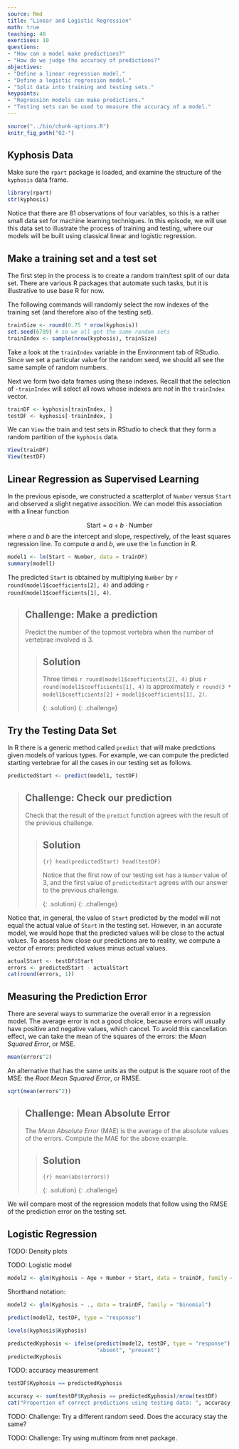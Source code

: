 ```yaml
---
source: Rmd
title: "Linear and Logistic Regression"
math: true
teaching: 40
exercises: 10
questions:
- "How can a model make predictions?"
- "How do we judge the accuracy of predictions?"
objectives:
- "Define a linear regression model."
- "Define a logistic regression model."
- "Split data into training and testing sets."
keypoints:
- "Regression models can make predictions."
- "Testing sets can be used to measure the accuracy of a model."
---
```


```r
source("../bin/chunk-options.R")
knitr_fig_path("02-")
```

## Kyphosis Data

Make sure the `rpart` package is loaded, and examine the structure of the `kyphosis` data frame.

```r
library(rpart)
str(kyphosis)
```

Notice that there are 81 observations of four variables, so this is a rather small data set for machine learning techniques. In this episode, we will use this data set to illustrate the process of training and testing, where our models will be built using classical linear and logistic regression. 

## Make a training set and a test set

The first step in the process is to create a random train/test split of our data set. There are various R packages that automate such tasks, but it is illustrative to use base R for now.

The following commands will randomly select the row indexes of the training set (and therefore also of the testing set).

```r
trainSize <- round(0.75 * nrow(kyphosis))
set.seed(6789) # so we all get the same random sets
trainIndex <- sample(nrow(kyphosis), trainSize)
```

Take a look at the `trainIndex` variable in the Environment tab of RStudio. Since we set a particular value for the random seed, we should all see the same sample of random numbers.

Next we form two data frames using these indexes. Recall that the selection of `-trainIndex` will select all rows whose indexes are *not* in the `trainIndex` vector.

```r
trainDF <- kyphosis[trainIndex, ]
testDF <- kyphosis[-trainIndex, ]
```

We can `View` the train and test sets in RStudio to check that they form a random partition of the `kyphosis` data.

```r
View(trainDF)
View(testDF)
```

## Linear Regression as Supervised Learning

In the previous episode, we constructed a scatterplot of `Number` versus `Start` and observed a slight negative assocition. We can model this association with a linear function 

$$ 
\text{Start} = a + b \cdot \text{Number}
$$
where $a$ and $b$ are the intercept and slope, respectively, of the least squares regression line. To compute $a$ and $b$, we use the `lm` function in R.

```r
model1 <- lm(Start ~ Number, data = trainDF)
summary(model1)
```

The predicted `Start` is obtained by multiplying `Number` by `r round(model1$coefficients[2], 4)` and adding `r round(model1$coefficients[1], 4)`.

> ## Challenge: Make a prediction
>
> Predict the number of the topmost vertebra when the number of
> vertebrae involved is 3.
>
> > ## Solution
> > 
> > Three times `r round(model1$coefficients[2], 4)` plus 
> > `r round(model1$coefficients[1], 4)` 
> > is approximately 
> > `r round(3 * model1$coefficients[2] + model1$coefficients[1], 2)`.
> > 
> {: .solution}
{: .challenge}

## Try the Testing Data Set

In R there is a generic method called `predict` that will make predictions given models of various types. For example, we can compute the predicted starting vertebrae for all the cases in our testing set as follows.

```r
predictedStart <- predict(model1, testDF)
```

> ## Challenge: Check our prediction
>
> Check that the result of the `predict` function agrees with the 
> result of the previous challenge.
>
> > ## Solution
> > 
> > ```{r}
> > head(predictedStart)
> > head(testDF)
> > ```
> > 
> > Notice that the first row of our testing set has a `Number` value of 3,
> > and the first value of `predictedStart` agrees with our answer to the
> > previous challenge.
> > 
> {: .solution}
{: .challenge}

Notice that, in general, the value of `Start` predicted by the model will not equal the actual value of `Start` in the testing set. However, in an accurate model, we would hope that the predicted values will be close to the actual values. To assess how close our predictions are to reality, we compute a vector of errors: predicted values minus actual values.

```r
actualStart <- testDF$Start
errors <- predictedStart - actualStart
cat(round(errors, 1))
```

## Measuring the Prediction Error

There are several ways to summarize the overall error in a regression model. The average error is not a good choice, because errors will usually have positive and negative values, which cancel. To avoid this cancellation effect, we can take the mean of the squares of the errors: the *Mean Squared Error*, or MSE.

```r
mean(errors^2)
```

An alternative that has the same units as the output is the square root of the MSE: the *Root Mean Squared Error*, or RMSE.

```r
sqrt(mean(errors^2))
```

> ## Challenge: Mean Absolute Error
>
> The *Mean Absolute Error* (MAE) is the average of the absolute values of the
> errors.  Compute the MAE for the above example.
>
> > ## Solution
> > 
> > ```{r}
> > mean(abs(errors))
> > ```
> > 
> {: .solution}
{: .challenge}

We will compare most of the regression models that follow using the RMSE of the prediction error on the testing set.

## Logistic Regression

TODO: Density plots

TODO: Logistic model

```r
model2 <- glm(Kyphosis ~ Age + Number + Start, data = trainDF, family = "binomial")
```

Shorthand notation:

```r
model2 <- glm(Kyphosis ~ ., data = trainDF, family = "binomial")
```

```r
predict(model2, testDF, type = "response")
```

```r
levels(kyphosis$Kyphosis)
```

```r
predictedKyphosis <- ifelse(predict(model2, testDF, type = "response") < 0.5,
                            "absent", "present")
predictedKyphosis
```

TODO: accuracy measurement

```r
testDF$Kyphosis == predictedKyphosis
```

```r
accuracy <- sum(testDF$Kyphosis == predictedKyphosis)/nrow(testDF)
cat("Proportion of correct predictions using testing data: ", accuracy, "\n")
```

TODO: Challenge: Try a different random seed. Does the accuracy stay the same?

TODO: Challenge: Try using multinom from nnet package.

